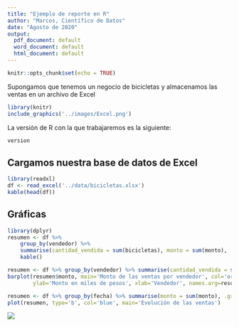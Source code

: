 ```yaml
---
title: "Ejemplo de reporte en R"
author: "Marcos, Científico de Datos"
date: "Agosto de 2020"
output:
  pdf_document: default
  word_document: default
  html_document: default
---
```


```r
knitr::opts_chunk$set(echo = TRUE)
```

Supongamos que tenemos un negocio de bicicletas y almacenamos las ventas en un archivo de Excel

```r
library(knitr)
include_graphics('../images/Excel.png')
```


La versión de R con la que trabajaremos es la siguiente:

```r
version
```

## Cargamos nuestra base de datos de Excel

```r
library(readxl)
df <- read_excel('../data/bicicletas.xlsx')
kable(head(df))
```

## Gráficas

```r
library(dplyr)
resumen <- df %>%
    group_by(vendedor) %>%
    summarise(cantidad_vendida = sum(bicicletas), monto = sum(monto), .groups = 'drop') %>%
    kable()
```


```r
resumen <- df %>% group_by(vendedor) %>% summarise(cantidad_vendida = sum(bicicletas), monto = sum(monto), .groups = 'drop')
barplot(resumen$monto, main='Monto de las ventas por vendedor', col='orange', border=NA,
        ylab='Monto en miles de pesos', xlab='Vendedor', names.arg=resumen$vendedor)
```


```r
resumen <- df %>% group_by(fecha) %>% summarise(monto = sum(monto), .groups = 'drop')
plot(resumen, type='b', col='blue', main='Evolución de las ventas')
```


![](../images/tidyverse.png)




